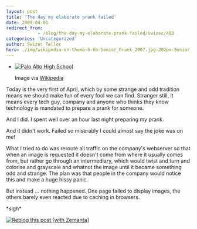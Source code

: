 ```yaml
---
layout: post
title: 'The day my elaborate prank failed'
date: 2009-04-01
redirect_from: 
            - /blog/the-day-my-elaborate-prank-failed/swizec/483
categories: 'Uncategorized'
author: Swizec Teller
hero: ./img/wikipedia-en-thumb-6-6b-Senior_Prank_2007.jpg-202px-Senior_Prank_2007.jpg
---
```

- [![Palo Alto High School](./img/wikipedia-en-thumb-6-6b-Senior_Prank_2007.jpg-202px-Senior_Prank_2007.jpg "Palo Alto High School")](http://en.wikipedia.org/wiki/Image:Senior_Prank_2007.jpg)

  Image via [Wikipedia](http://en.wikipedia.org/wiki/Image:Senior_Prank_2007.jpg)

Today is the very first of April, which by some strange and odd tradition means we should make fun of every fool we can find. Stranger still, it means every tech guy, company and anyone who thinks they know technology is mandated to prepare a prank for someone.



And I did. I spent well over an hour last night preparing my prank.



And it didn't work. Failed so miserably I could almost say the joke was on me!



What I tried to do was reroute all traffic on the company's webserver so that when an image is requested it doesn't come from where it usually comes from, but rather go through an intermediary, which would twist and turn and colorise and grayscale and whatnot the image until it became something odd and strange. The plan was that people in the company would notice this and make a huge hissy panic.



But instead ... nothing happened. One page failed to display images, the others barely even reacted due to caching in browsers.



\*sigh\*

[![Reblog this post \[with Zemanta\]](http://img.zemanta.com/reblog_e.png?x-id=1b5207c7-e882-4407-b023-e1d202df1e7d)](http://reblog.zemanta.com/zemified/1b5207c7-e882-4407-b023-e1d202df1e7d/ "Zemified by Zemanta")